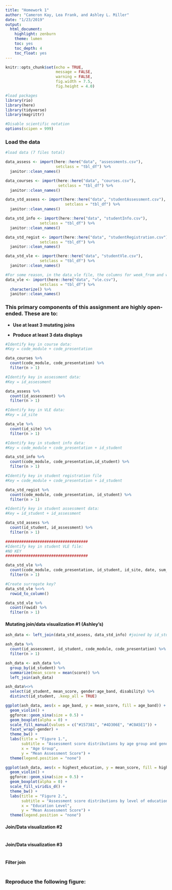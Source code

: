 ```yaml
---
title: "Homework 1"
author: "Cameron Kay, Lea Frank, and Ashley L. Miller"
date: "1/23/2019"
output:
  html_document:
    highlight: zenburn
    theme: lumen
    toc: yes
    toc_depth: 4
    toc_float: yes
---
```


```r

knitr::opts_chunk$set(echo = TRUE,
                      message = FALSE,
                      warning = FALSE,
                      fig.width = 7.5,
                      fig.height = 4.0)

#load packages
library(rio)
library(here)
library(tidyverse)
library(magrittr)

#Disable scientific notation
options(scipen = 999)

```

### Load the data

```r

#load data (7 files total)

data_assess <- import(here::here("data", "assessments.csv"),
                      setclass = "tbl_df") %>%
  janitor::clean_names()

data_courses <- import(here::here("data", "courses.csv"),
                       setclass = "tbl_df") %>% 
  janitor::clean_names()

data_std_assess <- import(here::here("data", "studentAssessment.csv"),
                          setclass = "tbl_df") %>% 
  janitor::clean_names()

data_std_info <- import(here::here("data", "studentInfo.csv"),
               setclass = "tbl_df") %>% 
  janitor::clean_names()

data_std_regist <- import(here::here("data", "studentRegistration.csv"),
               setclass = "tbl_df") %>% 
  janitor::clean_names()

data_std_vle <- import(here::here("data", "studentVle.csv"),
               setclass = "tbl_df") %>% 
  janitor::clean_names()

#For some reason, in the data_vle file, the columns for week_from and week_to consist of all NAs????
data_vle <- import(here::here("data", "vle.csv"),
               setclass = "tbl_df") %>% 
  characterize() %>%
  janitor::clean_names()

```

### This primary components of this assignment are highly open-ended. These are to:

  + **Use at least 3 mutating joins**
  
  + **Produce at least 3 data displays**

```r

#Identify key in course data:
#Key = code_module + code_presentation

data_courses %>% 
  count(code_module, code_presentation) %>% 
  filter(n > 1)

#Identify key in assessment data:
#Key = id_assessment

data_assess %>% 
  count(id_assessment) %>% 
  filter(n > 1)

#Identify key in VLE data:
#Key = id_site

data_vle %>% 
  count(id_site) %>% 
  filter(n > 1)

#Identify key in student info data:
#Key = code_module + code_presentation + id_student

data_std_info %>% 
  count(code_module, code_presentation,id_student) %>% 
  filter(n > 1)

#Identify key in student registration file
#Key = code_module + code_presentation + id_student

data_std_regist %>% 
  count(code_module, code_presentation, id_student) %>% 
  filter(n > 1)

#Identify key in student assessment data:
#Key = id_student + id_assessment

data_std_assess %>% 
  count(id_student, id_assessment) %>% 
  filter(n > 1)

####################################
#Identify key in student VLE file:
#NO KEY
####################################

data_std_vle %>% 
  count(code_module, code_presentation, id_student, id_site, date, sum_click) %>% 
  filter(n > 1)

#Create surrogate key?
data_std_vle %<>% 
  rowid_to_column()

data_std_vle %>%
  count(rowid) %>%
  filter(n > 1)

```

#### Mutating join/data visualization #1 (Ashley's)

```r

ash_data <- left_join(data_std_assess, data_std_info) #joined by id_student

ash_data %>% 
  count(id_assessment, id_student, code_module, code_presentation) %>% #key
  filter(n > 1)

ash_data <- ash_data %>%
  group_by(id_student) %>%
  summarize(mean_score = mean(score)) %>%
  left_join(ash_data)

ash_data%<>%
  select(id_student, mean_score, gender:age_band, disability) %>%
  distinct(id_student, .keep_all = TRUE)

```

```r

ggplot(ash_data, aes(x = age_band, y = mean_score, fill = age_band)) +
  geom_violin() +
  ggforce::geom_sina(size = 0.5) +
  geom_boxplot(alpha = 0) +
  scale_fill_manual(values = c("#157381", "#4D306E", "#C0A5E1")) +
  facet_wrap(~gender) +
  theme_bw() +
  labs(title = "Figure 1.",
       subtitle = "Assessment score distributions by age group and gender",
       x = "Age Group", 
       y = "Mean Assessment Score") +
  theme(legend.position = "none")

ggplot(ash_data, aes(x = highest_education, y = mean_score, fill = highest_education)) +
  geom_violin() +
  ggforce::geom_sina(size = 0.5) +
  geom_boxplot(alpha = 0) +
  scale_fill_viridis_d() +
  theme_bw() +
  labs(title = "Figure 2.",
       subtitle = "Assessment score distributions by level of education",
       x = "Education Level", 
       y = "Mean Assessment Score") +
  theme(legend.position = "none")

```

#### Join/Data visualization #2

```r



```

#### Join/Data visualization #3

```r



```

#### Filter join

```r



```
  
### Reproduce the following figure:

```r



```